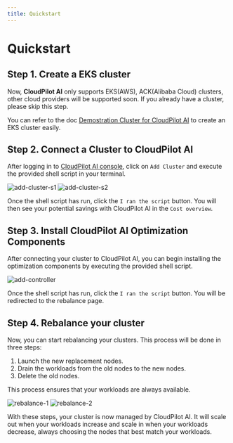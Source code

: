 ```yaml
---
title: Quickstart
---
```


# Quickstart

## Step 1. Create a EKS cluster

Now, **CloudPilot AI** only supports EKS(AWS), ACK(Alibaba Cloud) clusters, other cloud providers will be supported soon. If you already have a cluster, please skip this step.

You can refer to the doc [Demostration Cluster for CloudPilot AI](https://github.com/cloudpilot-ai/examples/tree/main/clusters/eks-ondemand) to create an EKS cluster easily.

## Step 2. Connect a Cluster to CloudPilot AI

After logging in to [CloudPilot AI console](https://console.cloudpilot.ai), click on `Add Cluster` and execute the provided shell script in your terminal.

![add-cluster-s1](./img/add-cluster-s1.png)
![add-cluster-s2](./img/add-cluster-s2.png)

Once the shell script has run, click the `I ran the script` button. You will then see your potential savings with CloudPilot AI in the `Cost overview`.

## Step 3. Install CloudPilot AI Optimization Components

After connecting your cluster to CloudPilot AI, you can begin installing the optimization components by executing the provided shell script.

![add-controller](./img/add-controller.png)

Once the shell script has run, click the `I ran the script` button. You will be redirected to the rebalance page.

## Step 4. Rebalance your cluster

Now, you can start rebalancing your clusters. This process will be done in three steps:
1. Launch the new replacement nodes.
2. Drain the workloads from the old nodes to the new nodes.
3. Delete the old nodes.

This process ensures that your workloads are always available.

![rebalance-1](./img/rebalance-s1.png)
![rebalance-2](./img/rebalance-s2.png)

With these steps, your cluster is now managed by CloudPilot AI. It will scale out when your workloads increase and scale in when your workloads decrease, always choosing the nodes that best match your workloads.
